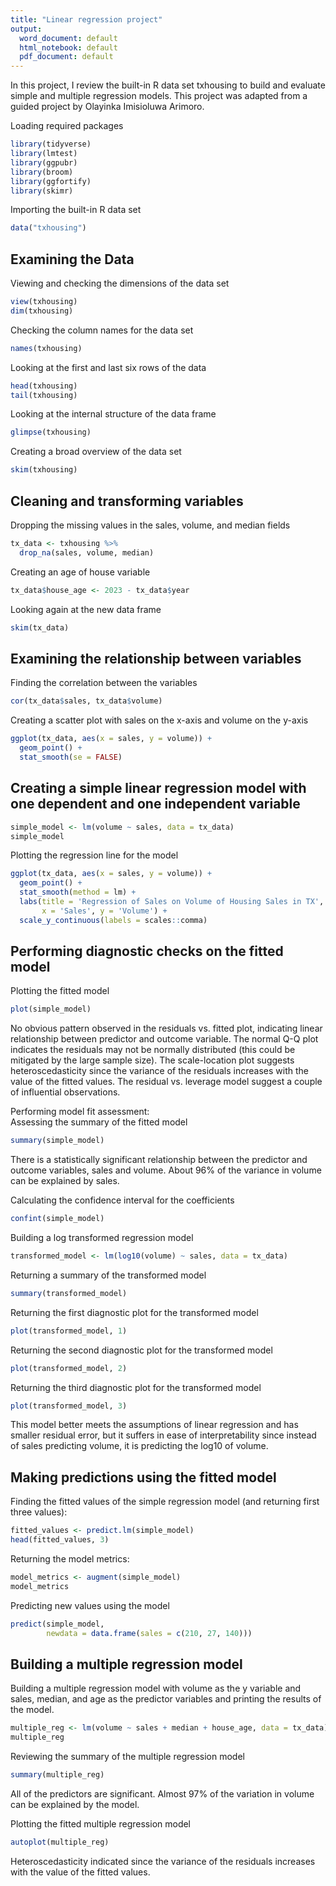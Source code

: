 ---
title: "Linear regression project"
output:
  word_document: default
  html_notebook: default
  pdf_document: default
---
In this project, I review the built-in R data set txhousing to build and evaluate simple and multiple regression models. This project was adapted from a guided project by Olayinka Imisioluwa Arimoro.  


Loading required packages  

```{r}
library(tidyverse)
library(lmtest)
library(ggpubr)
library(broom)
library(ggfortify)
library(skimr)
```
Importing the built-in R data set  
```{r}
data("txhousing")
```
## Examining the Data

Viewing and checking the dimensions of the data set  
```{r}
view(txhousing)
dim(txhousing)
```
Checking the column names for the data set  
```{r}
names(txhousing)
```
Looking at the first and last six rows of the data  
```{r}
head(txhousing)
tail(txhousing)
```
Looking at the internal structure of the data frame  
```{r}
glimpse(txhousing)
```
Creating a broad overview of the data set  
```{r}
skim(txhousing)
```
## Cleaning and transforming variables

Dropping the missing values in the sales, volume, and median fields  
```{r}
tx_data <- txhousing %>% 
  drop_na(sales, volume, median)
```

Creating an age of house variable  
```{r}
tx_data$house_age <- 2023 - tx_data$year
```
Looking again at the new data frame
```{r}
skim(tx_data)
```
## Examining the relationship between variables

Finding the correlation between the variables  
```{r}
cor(tx_data$sales, tx_data$volume)
```
Creating a scatter plot with sales on the x-axis and volume on the y-axis  
```{r}
ggplot(tx_data, aes(x = sales, y = volume)) +
  geom_point() +
  stat_smooth(se = FALSE)
```

## Creating a simple linear regression model with one dependent and one independent variable

```{r}
simple_model <- lm(volume ~ sales, data = tx_data)
simple_model
```
Plotting the regression line for the model  
```{r}
ggplot(tx_data, aes(x = sales, y = volume)) +
  geom_point() +
  stat_smooth(method = lm) +
  labs(title = 'Regression of Sales on Volume of Housing Sales in TX',
       x = 'Sales', y = 'Volume') +
  scale_y_continuous(labels = scales::comma)
```
## Performing diagnostic checks on the fitted model
Plotting the fitted model  
```{r}
plot(simple_model)
```


No obvious pattern observed in the residuals vs. fitted plot, indicating linear relationship between predictor and outcome variable. The normal Q-Q plot indicates the residuals may not be normally distributed (this could be mitigated by the large sample size). The scale-location plot suggests heteroscedasticity since the variance of the residuals increases with the value of the fitted values. The residual vs. leverage model suggest a couple of influential observations.  

Performing model fit assessment:  
Assessing the summary of the fitted model  
```{r}
summary(simple_model)
```
There is a statistically significant relationship between the predictor and outcome variables, sales and volume. About 96% of the variance in volume can be explained by sales.  

Calculating the confidence interval for the coefficients  
```{r}
confint(simple_model)
```
Building a log transformed regression model  
```{r}
transformed_model <- lm(log10(volume) ~ sales, data = tx_data)
```

Returning a summary of the transformed model  
```{r}
summary(transformed_model)
```
Returning the first diagnostic plot for the transformed model  
```{r}
plot(transformed_model, 1)
```
Returning the second diagnostic plot for the transformed model  
```{r}
plot(transformed_model, 2)
```

Returning the third diagnostic plot for the transformed model  
```{r}
plot(transformed_model, 3)
```
This model better meets the assumptions of linear regression and has smaller residual error, but it suffers in ease of interpretability since instead of sales predicting volume, it is predicting the log10 of volume.  

## Making predictions using the fitted model

Finding the fitted values of the simple regression model (and returning first three values):  
```{r}
fitted_values <- predict.lm(simple_model)
head(fitted_values, 3)
```
Returning the model metrics:  
```{r}
model_metrics <- augment(simple_model)
model_metrics
```

Predicting new values using the model  
```{r}
predict(simple_model,
        newdata = data.frame(sales = c(210, 27, 140)))
```
## Building a multiple regression model

Building a multiple regression model with volume as the y variable and sales, median, and age as the predictor variables and printing the results of the model.  
```{r}
multiple_reg <- lm(volume ~ sales + median + house_age, data = tx_data)
multiple_reg
```
Reviewing the summary of the multiple regression model  
```{r}
summary(multiple_reg)
```
All of the predictors are significant. Almost 97% of the variation in volume can be explained by the model.  

Plotting the fitted multiple regression model  
```{r}
autoplot(multiple_reg)
```

Heteroscedasticity indicated since the variance of the residuals increases with the value of the fitted values.
